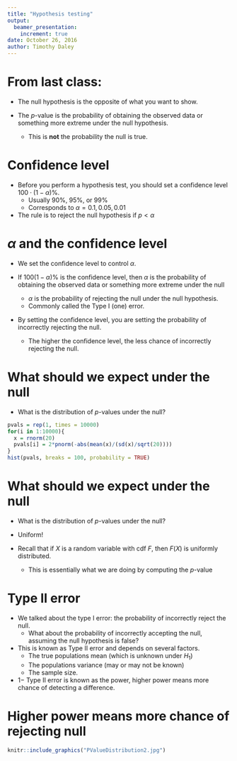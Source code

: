 ```yaml
---
title: "Hypothesis testing"
output:
  beamer_presentation:
    increment: true
date: October 26, 2016
author: Timothy Daley
---
```


# From last class: 

- The null hypothesis is the opposite of what you want to show.

- The $p$-value is the probability of obtaining the observed data or something more extreme under the null hypothesis.
    - This is **not** the probability the null is true.
    
# Confidence level

- Before you perform a hypothesis test, you should set a confidence level $100 \cdot (1 - \alpha) \%$.
    - Usually $90 \%$, $95 \%$, or $99 \%$
    - Corresponds to $\alpha = 0.1, 0.05, 0.01$

- The rule is to reject the null hypothesis if $p < \alpha$
    
# $\alpha$ and the confidence level

- We set the confidence level to control $\alpha$.

- If $100 (1 - \alpha) \%$ is the confidence level, then $\alpha$ is the probability of obtaining the observed data or something more extreme under the null
     - $\alpha$ is the probability of rejecting the null under the null hypothesis.
     - Commonly called the Type I (one) error.
     
- By setting the confidence level, you are setting the probability of incorrectly rejecting the null.
    - The higher the confidence level, the less chance of incorrectly rejecting the null.
     
# What should we expect under the null

- What is the distribution of $p$-values under the null?

```r
pvals = rep(1, times = 10000)
for(i in 1:10000){
  x = rnorm(20)
  pvals[i] = 2*pnorm(-abs(mean(x)/(sd(x)/sqrt(20))))
}
hist(pvals, breaks = 100, probability = TRUE)
```

# What should we expect under the null

- What is the distribution of $p$-values under the null?

- Uniform!

- Recall that if $X$ is a random variable with cdf $F$, then $F(X)$ is uniformly distributed.
    - This is essentially what we are doing by computing the $p$-value
    
# Type II error

- We talked about the type I error: the probability of incorrectly reject the null.
    - What about the probability of incorrectly accepting the null, assuming the null hypothesis is false?
    
- This is known as Type II error and depends on several factors.
    - The true populations mean (which is unknown under $H_{1}$)
    - The populations variance (may or may not be known)
    - The sample size.
    
- $1 -$ Type II error is known as the power, higher power means more chance of detecting a difference.

# Higher power means more chance of rejecting null

```r
knitr::include_graphics("PValueDistribution2.jpg")
```
        
